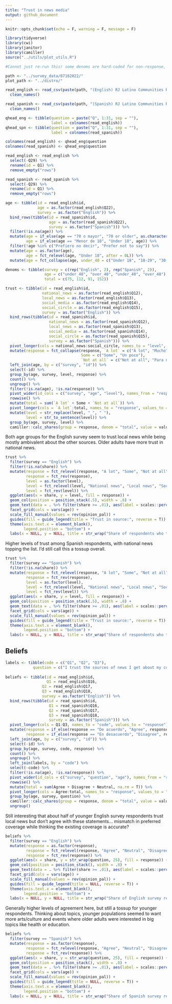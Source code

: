 ```yaml
---
title: "Trust in news media"
output: github_document
---
```


```r
knitr::opts_chunk$set(echo = F, warning = F, message = F)
```

```r
library(tidyverse)
library(cwi)
library(janitor)
library(camiller)
source("../utils/plot_utils.R")

#Cannot just re-run this! some denoms are hard-coded for non-response, and there's some text mining
```

```r
path <- "../survey_data/07182022/"
plot_path <- "../distro/"
```

```r
read_english <- read_csv(paste(path, "(English) RJ Latino Communities Reporting Lab Survey (Responses) - Form Responses 1.csv", sep = "")) %>% 
  clean_names()

read_spanish <- read_csv(paste(path, "(Spanish) RJ Latino Communities Reporting Lab Survey (Responses) - Form Responses 1.csv", sep = "")) %>% 
  clean_names()

qhead_eng <- tibble(question = paste("Q", 1:31, sep = ""),
                    label = colnames(read_english))
qhead_spn <- tibble(question = paste("Q", 1:31, sep = ""),
                    label = colnames(read_spanish))

colnames(read_english) <- qhead_eng$question
colnames(read_spanish) <- qhead_eng$question

read_english <- read_english %>%
  select(-Q29) %>%
  rename(id = Q1) %>%
  remove_empty("rows")

read_spanish <- read_spanish %>% 
  select(-Q29) %>% 
  rename(id = Q1) %>%
  remove_empty("rows")
```

```r
age <- tibble(id = read_english$id,
              age = as.factor(read_english$Q22),
              survey = as.factor("English")) %>% 
  bind_rows(tibble(id = read_spanish$id,
                   age = as.factor(read_spanish$Q22),
                   survey = as.factor("Spanish"))) %>% 
  filter(!is.na(age)) %>% 
  mutate(age = if_else(age == "70 o mayor", "70 or older", as.character(age)),
         age = if_else(age == "Menor de 18", "Under 18", age)) %>% 
  filter(!age %in% c("Prefiero no decir", "Prefer not to say")) %>% 
  mutate(age = as.factor(age),
         age = fct_relevel(age, "Under 18", after = 0L)) %>% 
  mutate(age = fct_collapse(age, under_40 = c("Under 18", "18-29", "30-39"), over_40 = c("40-49", "50-59", "60-69", "70 or older")))
```

```r
denoms <- tibble(survey = c(rep("English", 2), rep("Spanish", 2)),
                 age = c("under_40", "over_40", "under_40", "over_40"),
                 total = c(75, 112, 91, 152))

trust <- tibble(id = read_english$id,
                national_news = as.factor(read_english$Q12),
                local_news = as.factor(read_english$Q13),
                social_media = as.factor(read_english$Q14),
                social_circle = as.factor(read_english$Q15),
                survey = as.factor("English")) %>% 
  bind_rows(tibble(id = read_spanish$id,
                   national_news = as.factor(read_spanish$Q12),
                   local_news = as.factor(read_spanish$Q13),
                   social_media = as.factor(read_spanish$Q14),
                   social_circle = as.factor(read_spanish$Q15),
                   survey = as.factor("Spanish"))) %>% 
  pivot_longer(cols = national_news:social_circle, names_to = "level", values_to = "response") %>% 
  mutate(response = fct_collapse(response, `A lot` = c("A lot", "Mucho"),
                                 Some = c("Some", "Un poco"),
                                 `Not at all` = c("Not at all", "Para nada"))) %>% 
  left_join(age, by = c("survey", "id")) %>% 
  select(-id) %>% 
  group_by(age, survey, level, response) %>% 
  count() %>% 
  ungroup() %>% 
  filter(!is.na(age), !is.na(response)) %>% 
  pivot_wider(id_cols = c("survey", "age", "level"), names_from = "response", values_from = "n") %>% 
  rowwise() %>% 
  mutate(total = sum(`A lot` + Some + `Not at all`)) %>% 
  pivot_longer(cols = `A lot`:total, names_to = "response", values_to = "value") %>% 
  mutate(level = str_replace(level, "_", " "),
         level = str_to_sentence(level)) %>% 
  group_by(age, survey, level) %>% 
  camiller::calc_shares(group = response, denom = "total", value = value)
```

Both age groups for the English survey seem to trust local news while being mostly ambivalent about the other sources. Older adults have more trust in national news.

```r
trust %>% 
  filter(survey == "English") %>% 
  filter(!is.na(share)) %>% 
  mutate(response = fct_relevel(response, "A lot", "Some", "Not at all"),
         response = fct_rev(response),
         level = as.factor(level),
         level = fct_relevel(level, "National news", "Local news", "Social media", "Social circle"),
         level = fct_rev(level)) %>% 
  ggplot(aes(x = share, y = level, fill = response)) +
  geom_col(position = position_stack(.5), width = .8) +
  geom_text(data = . %>% filter(share >= .01), aes(label = scales::percent(share, accuracy = 1)), position = position_stack(.5)) +
  facet_grid(cols = vars(age)) +
  scale_fill_manual(values = rev(opinion_pal)) +
  guides(fill = guide_legend(title = "Trust in source:", reverse = T)) +
  theme(axis.text.x = element_blank(),
        legend.position = "bottom") +
  labs(x = NULL, y = NULL, title = str_wrap("Share of respondents who trust news sources by age, English language respondents", 70))
```

Higher levels of trust among Spanish respondents, with national news topping the list. I'd still call this a tossup overall.

```r
trust %>% 
  filter(survey == "Spanish") %>% 
  filter(!is.na(share)) %>% 
  mutate(response = fct_relevel(response, "A lot", "Some", "Not at all"),
         response = fct_rev(response),
         level = as.factor(level),
         level = fct_relevel(level, "National news", "Local news", "Social media", "Social circle"),
         level = fct_rev(level)) %>% 
  ggplot(aes(x = share, y = level, fill = response)) +
  geom_col(position = position_stack(.5), width = .8) +
  geom_text(data = . %>% filter(share >= .01), aes(label = scales::percent(share, accuracy = 1)), position = position_stack(.5)) +
  facet_grid(cols = vars(age)) +
  scale_fill_manual(values = rev(opinion_pal)) +
  guides(fill = guide_legend(title = "Trust in source:", reverse = T)) +
  theme(axis.text.x = element_blank(),
        legend.position = "bottom") +
  labs(x = NULL, y = NULL, title = str_wrap("Share of respondents who trust news sources by age, Spanish language respondents", 70))
```

## Beliefs

```r
labels <- tibble(code = c("Q1", "Q2", "Q3"), 
            question = c("I trust the sources of news I get about my community", "The local news covers issues that are important to me", "The local news reflects my beliefs and customs"))
                         
beliefs <- tibble(id = read_english$id, 
                  Q1 = read_english$Q16,
                Q2 = read_english$Q17,
                Q3 = read_english$Q18,
                survey = as.factor("English")) %>% 
  bind_rows(tibble(id = read_spanish$id,
                   Q1 = read_spanish$Q16,
                   Q2 = read_spanish$Q17,
                   Q3 = read_spanish$Q18,
                   survey = as.factor("Spanish"))) %>% 
  pivot_longer(cols = Q1:Q3, names_to = "code", values_to = "response") %>% 
  mutate(response = if_else(response == "De acuerdo", "Agree", response),
         response = if_else(response == "En desacuerdo", "Disagree", response)) %>% 
  left_join(age, by = c("survey", "id")) %>% 
  select(-id) %>% 
  group_by(age, survey, code, response) %>% 
  count() %>% 
  ungroup() %>% 
  left_join(labels, by = "code") %>% 
  select(-code) %>% 
  filter(!is.na(age), !is.na(response)) %>% 
  pivot_wider(id_cols = c("survey", "question", "age"), names_from = "response", values_from = "n") %>% 
  rowwise() %>% 
  mutate(total = sum(Agree + Disagree + Neutral, na.rm = T)) %>% 
  pivot_longer(cols = Agree:total, names_to = "response", values_to = "value") %>% 
  group_by(age, survey, question) %>% 
  camiller::calc_shares(group = response, denom = "total", value = value) %>% 
  ungroup()
```

Still interesting that about half of younger English survey respondents trust local news but don't agree with these statements... mismatch in preferred coverage while thinking the existing coverage is accurate?

```r
beliefs %>% 
  filter(survey == "English") %>% 
  mutate(response = as.factor(response),
         response = fct_relevel(response, "Agree", "Neutral", "Disagree"),
         response = fct_rev(response)) %>% 
  ggplot(aes(x = share, y = str_wrap(question, 25), fill = response)) +
  geom_col(position = position_stack(), width = .8) +
  geom_text(data = . %>% filter(share >= .01), aes(label = scales::percent(share, accuracy = 1)), position = position_stack(.5)) +
  facet_grid(cols = vars(age)) +
  scale_fill_manual(values = rev(opinion_pal)) +
  guides(fill = guide_legend(title = NULL, reverse = T)) +
  theme(axis.text.x = element_blank(),
        legend.position = "bottom") +
  labs(x = NULL, y = NULL, title = str_wrap("Share of English survey respondents agreeing with statements regarding trust in local news, by age", 70))
```

Generally higher levels of agreement here, but still a tossup for younger respondents. Thinking about topics, younger populations seemed to want more arts/culture and events where older adults were interested in big topics like health or education. 

```r
beliefs %>% 
  filter(survey == "Spanish") %>% 
  mutate(response = as.factor(response),
         response = fct_relevel(response, "Agree", "Neutral", "Disagree"),
         response = fct_rev(response)) %>% 
  ggplot(aes(x = share, y = str_wrap(question, 25), fill = response)) +
  geom_col(position = position_stack(), width = .8) +
  geom_text(data = . %>% filter(share >= .01), aes(label = scales::percent(share, accuracy = 1)), position = position_stack(.5)) +
  facet_grid(cols = vars(age)) +
  scale_fill_manual(values = rev(opinion_pal)) +
  guides(fill = guide_legend(title = NULL, reverse = T)) +
  theme(axis.text.x = element_blank(),
        legend.position = "bottom") +
  labs(x = NULL, y = NULL, title = str_wrap("Share of Spanish survey respondents agreeing with statements regarding trust in local news, by age", 70))
```
